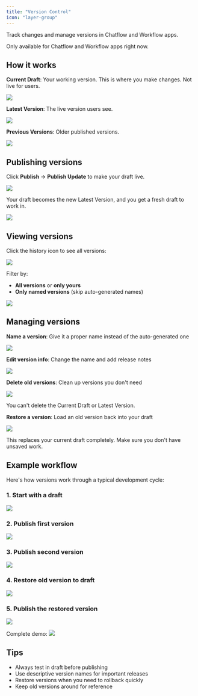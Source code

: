 ```yaml
---
title: "Version Control"
icon: "layer-group"
---
```


Track changes and manage versions in Chatflow and Workflow apps.

<Info>
  Only available for Chatflow and Workflow apps right now.
</Info>

## How it works

**Current Draft**: Your working version. This is where you make changes. Not live for users.

![](https://assets-docs.dify.ai/2025/03/38296a597c0ca31b5fb70be2234f2363.png)

**Latest Version**: The live version users see.

![](https://assets-docs.dify.ai/2025/03/e4c06a0817c30cf9e8893487c889cb02.png)

**Previous Versions**: Older published versions.

![](https://assets-docs.dify.ai/2025/03/4cd05033b93d84b53496f3d02e88601f.png)

## Publishing versions

Click **Publish** → **Publish Update** to make your draft live.

![](https://assets-docs.dify.ai/2025/03/26f3f324ab4ecb965708d553ddd78d97.png)

Your draft becomes the new Latest Version, and you get a fresh draft to work in.

![](https://assets-docs.dify.ai/2025/03/67e95de17577bc272addad6c33f8ea59.png)

## Viewing versions

Click the history icon to see all versions:

![](https://assets-docs.dify.ai/2025/03/eed667bbc9498425342c09039054cf98.png)

Filter by:
- **All versions** or **only yours**
- **Only named versions** (skip auto-generated names)

![](https://assets-docs.dify.ai/2025/03/0bf8fef8858671a8fef160f49dd83dad.jpg)

## Managing versions

**Name a version**: Give it a proper name instead of the auto-generated one

![](https://assets-docs.dify.ai/2025/03/ac149f63da6611d7080d305dd3fad65c.jpg)

**Edit version info**: Change the name and add release notes

![](https://assets-docs.dify.ai/2025/03/1d840edf979132a9bbf1e065f95e663c.jpg)

**Delete old versions**: Clean up versions you don't need

![](https://assets-docs.dify.ai/2025/03/25ad1999fc9f6f44fcac04526ac5563a.jpg)

<Warning>
  You can't delete the Current Draft or Latest Version.
</Warning>

**Restore a version**: Load an old version back into your draft

![](https://assets-docs.dify.ai/2025/03/c96b714accc29df8e46e711782a7a6a9.jpg)

<Warning>
  This replaces your current draft completely. Make sure you don't have unsaved work.
</Warning>

## Example workflow

Here's how versions work through a typical development cycle:

### 1. Start with a draft
![](https://assets-docs.dify.ai/2025/03/35ece9d5d5d4d8c46a3fb5ceae4d0c15.jpeg)

### 2. Publish first version
![](https://assets-docs.dify.ai/2025/03/3d1f66cdeb08710f01462a6b0f3ed0a8.jpeg)

### 3. Publish second version
![](https://assets-docs.dify.ai/2025/03/92ffbf88a3cbeeeeab47c1bd8b4f7198.jpeg)

### 4. Restore old version to draft
![](https://assets-docs.dify.ai/2025/03/541f1891416af90dab5b51bfec833249.jpeg)

### 5. Publish the restored version
![](https://assets-docs.dify.ai/2025/03/3572a4f2edef166c3f14e4ec4e68b297.jpeg)

Complete demo:
![](https://assets-docs.dify.ai/2025/03/dc7c15a4dfafb72ce7fffea294d5b5e5.gif)

## Tips

- Always test in draft before publishing
- Use descriptive version names for important releases
- Restore versions when you need to rollback quickly
- Keep old versions around for reference